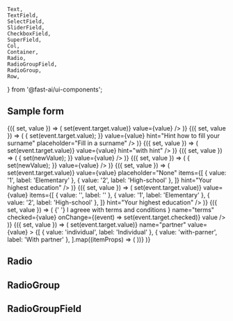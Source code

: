	Text,
	TextField,
	SelectField,
	SliderField,
	CheckboxField,
	SuperField,
	Col,
	Container,
	Radio,
	RadioGroupField,
	RadioGroup,
	Row,
} from '@fast-ai/ui-components';

<Meta title="Examples/Forms" component={SuperField} />

## Sample form

<Preview>
	<Story name="Form">
		<Container>
			<Row py={2}>
				<Col span={6}>
					<Field>
						{({ set, value }) => (
							<TextField
								label="Name"
								name="name"
								onChange={(event) => set(event.target.value)}
								value={value}
							/>
						)}
					</Field>
				</Col>
				<Col span={6}>
					<Field>
						{({ set, value }) => (
							<TextField
								label="Surname"
								name="surname"
								onChange={(event) => {
									set(event.target.value);
								}}
								value={value}
								hint="Hint how to fill your surname"
								placeholder="Fill in a surname"
							/>
						)}
					</Field>
				</Col>
			</Row>
			<Row py={2}>
				<Col span={12}>
					<Field>
						{({ set, value }) => (
							<TextField
								label="Personal ID"
								name="id"
								onChange={(event) => set(event.target.value)}
								value={value}
								hint="with hint"
							/>
						)}
					</Field>
				</Col>
			</Row>
			<Row py={2}>
				<Col span={12}>
					<Field initial={[10, 90]}>
						{({ set, value }) => (
							<SliderField
								label="Amount"
								name="amount"
								onChange={(newValue) => {
									set(newValue);
								}}
								value={value}
							/>
						)}
					</Field>
					<Field initial={[10]}>
						{({ set, value }) => (
							<SliderField
								label="Amount"
								name="amount-2"
								onChange={(newValue) => {
									set(newValue);
								}}
								value={value}
							/>
						)}
					</Field>
				</Col>
			</Row>
			<Row py={2}>
				<Col span={6}>
					<Field>
						{({ set, value }) => (
							<SelectField
								label="Education"
								name="education"
								onChange={(event) => set(event.target.value)}
								value={value}
								placeholder="None"
								items={[
									{ value: '1', label: 'Elementary' },
									{ value: '2', label: 'High-school' },
								]}
								hint="Your highest education"
							/>
						)}
					</Field>
				</Col>
				<Col span={6}>
					<Field>
						{({ set, value }) => (
							<SelectField
								label="Education"
								name="education"
								onChange={(event) => set(event.target.value)}
								value={value}
								items={[
									{ value: '', label: '' },
									{ value: '1', label: 'Elementary' },
									{ value: '2', label: 'High-school' },
								]}
								hint="Your highest education"
							/>
						)}
					</Field>
				</Col>
			</Row>
			<Row py={2}>
				<Col span={12}>
					<Field>
						{({ set, value }) => (
							<CheckboxField
								label={
									<Text fontSize={[1, 1, 1, 2]} p={0} m={0}>
										{' '}
										I agreee with terms and conditions
									</Text>
								}
								name="terms"
								checked={value}
								onChange={(event) => set(event.target.checked)}
								value
							/>
						)}
					</Field>
				</Col>
			</Row>
			<Row>
				<Col span={12}>
					<Field>
						{({ set, value }) => (
							<RadioGroupField
								legend="Who is your partner?"
								onChange={(event) => set(event.target.value)}
								name="partner"
								value={value}
							>
								{[
									{ value: 'individual', label: 'Individual' },
									{ value: 'with-parner', label: 'With partner' },
								].map((itemProps) => (
									<Radio key={itemProps.value} {...itemProps} />
								))}
							</RadioGroupField>
						)}
					</Field>
				</Col>
			</Row>
		</Container>
	</Story>
</Preview>

## Radio

<Props of={Radio} />

## RadioGroup

<Props of={RadioGroup} />

## RadioGroupField

<Props of={RadioGroupField} />
